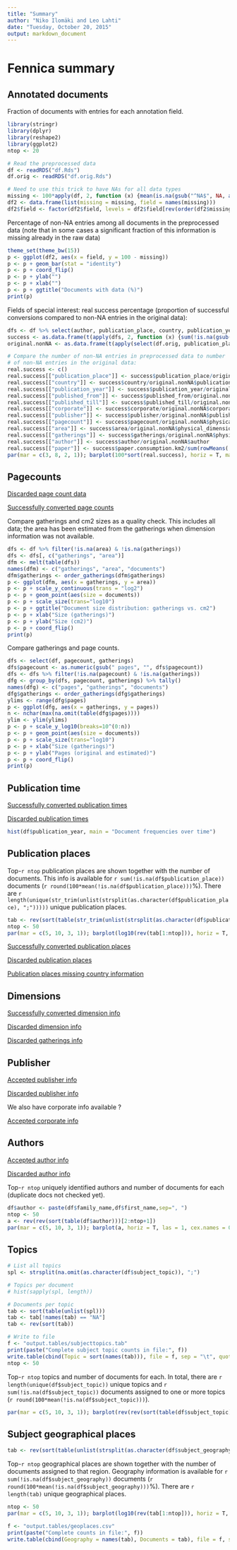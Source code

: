 ```yaml
---
title: "Summary"
author: "Niko Ilomäki and Leo Lahti"
date: "Tuesday, October 20, 2015"
output: markdown_document
---
```


# Fennica summary

## Annotated documents

Fraction of documents with entries for each annotation field.

```r

library(stringr)
library(dplyr)
library(reshape2)
library(ggplot2)
ntop <- 20

# Read the preprocessed data
df <- readRDS("df.Rds")
df.orig <- readRDS("df.orig.Rds")

# Need to use this trick to have NAs for all data types
missing <- 100*apply(df, 2, function (x) {mean(is.na(gsub("^NA$", NA, as.character(x))))})
df2 <- data.frame(list(missing = missing, field = names(missing)))
df2$field <- factor(df2$field, levels = df2$field[rev(order(df2$missing))])
```

Percentage of non-NA entries among all documents in the preprocessed data (note that in some cases a significant fraction of this information is missing already in the raw data)

```r
theme_set(theme_bw(15))
p <- ggplot(df2, aes(x = field, y = 100 - missing))
p <- p + geom_bar(stat = "identity")
p <- p + coord_flip()
p <- p + ylab("")
p <- p + xlab("")
p <- p + ggtitle("Documents with data (%)")
print(p)
```


Fields of special interest: real success percentage (proportion of successful conversions compared to non-NA entries in the original data):

```r
dfs <- df %>% select(author, publication_place, country, publication_year, published_from, published_till, corporate, area, pagecount, gatherings, width, height, paper.consumption.km2, publisher)
success <- as.data.frame(t(apply(dfs, 2, function (x) {sum(!is.na(gsub("^NA$", NA, as.character(x))))})))
original.nonNA <- as.data.frame(t(apply(select(df.orig, publication_place, publication_time, corporate, physical_extent, physical_dimension, publisher, author_name), 2, function (x) {sum(!is.na(gsub("^NA$", NA, as.character(x))))})))

# Compare the number of non-NA entries in preprocessed data to number
# of non-NA entries in the original data:
real.success <- c()
real.success[["publication_place"]] <- success$publication_place/original.nonNA$publication_place
real.success[["country"]] <- success$country/original.nonNA$publication_place
real.success[["publication_year"]] <- success$publication_year/original.nonNA$publication_time
real.success[["published_from"]] <- success$published_from/original.nonNA$publication_time
real.success[["published_till"]] <- success$published_till/original.nonNA$publication_time
real.success[["corporate"]] <- success$corporate/original.nonNA$corporate
real.success[["publisher"]] <- success$publisher/original.nonNA$publisher
real.success[["pagecount"]] <- success$pagecount/original.nonNA$physical_extent
real.success[["area"]] <- success$area/original.nonNA$physical_dimension
real.success[["gatherings"]] <- success$gatherings/original.nonNA$physical_dimension
real.success[["author"]] <- success$author/original.nonNA$author
real.success[["paper"]] <- success$paper.consumption.km2/sum(rowMeans(!is.na(df.orig[, c("physical_extent", "physical_dimension")])) == 1)
par(mar = c(3, 8, 2, 1)); barplot(100*sort(real.success), horiz = T, main = "Real success rate (selected fields)", las = 1, xlim = c(0, 100), xlab = "Success rate (%)")
```

## Pagecounts

[Discarded page count data](https://github.com/rOpenGov/fennica/blob/master/inst/examples/output.tables/documentpages_discarded.csv)

[Successfully converted page counts](https://github.com/rOpenGov/fennica/blob/master/inst/examples/output.tables/documentpages_accepted.csv)

Compare gatherings and cm2 sizes as a quality check. This includes all data; the area has been estimated from the gatherings when dimension information was not available.

```r
dfs <- df %>% filter(!is.na(area) & !is.na(gatherings))
dfs <- dfs[, c("gatherings", "area")]
dfm <- melt(table(dfs))
names(dfm) <- c("gatherings", "area", "documents")
dfm$gatherings <- order_gatherings(dfm$gatherings)
p <- ggplot(dfm, aes(x = gatherings, y = area)) 
p <- p + scale_y_continuous(trans = "log2")
p <- p + geom_point(aes(size = documents))
p <- p + scale_size(trans="log10")
p <- p + ggtitle("Document size distribution: gatherings vs. cm2")
p <- p + xlab("Size (gatherings)")
p <- p + ylab("Size (cm2)")
p <- p + coord_flip()
print(p)
```

Compare gatherings and page counts. 

```r
dfs <- select(df, pagecount, gatherings) 
dfs$pagecount <- as.numeric(gsub(" pages", "", dfs$pagecount))
dfs <- dfs %>% filter(!is.na(pagecount) & !is.na(gatherings))
dfg <- group_by(dfs, pagecount, gatherings) %>% tally()
names(dfg) <- c("pages", "gatherings", "documents")
dfg$gatherings <- order_gatherings(dfg$gatherings)
ylims <- range(dfg$pages)
p <- ggplot(dfg, aes(x = gatherings, y = pages)) 
n <- nchar(max(na.omit(table(dfg$pages))))
ylim <- ylim(ylims)
p <- p + scale_y_log10(breaks=10^(0:n))
p <- p + geom_point(aes(size = documents))
p <- p + scale_size(trans="log10")
p <- p + xlab("Size (gatherings)")
p <- p + ylab("Pages (original and estimated)")
p <- p + coord_flip()
print(p)
```

## Publication time

[Successfully converted publication times](publication-time-accepted.csv)

[Discarded publication times](publication-time-discarded.csv)

```r
hist(df$publication_year, main = "Document frequencies over time")
```

## Publication places

Top-`r ntop` publication places are shown together with the number of documents. This info is available for `r sum(!is.na(df$publication_place))` documents (`r round(100*mean(!is.na(df$publication_place)))`%). There are `r length(unique(str_trim(unlist(strsplit(as.character(df$publication_place), ";")))))` unique publication places.

```r
tab <- rev(sort(table(str_trim(unlist(strsplit(as.character(df$publication_place), ";"))))))
ntop <- 50
par(mar = c(5, 10, 3, 1)); barplot(log10(rev(tab[1:ntop])), horiz = T, las = 1, cex.names = 0.8, xlab = "Documents (log10)", main = "Most common publication places")
```

[Successfully converted publication places](https://github.com/rOpenGov/fennica/blob/master/inst/examples/output.tables/publication_place.csv)

[Discarded publication places](https://github.com/rOpenGov/fennica/blob/master/inst/examples/output.tables/publication_place_discarded.csv)

[Publication places missing country information](https://github.com/rOpenGov/fennica/blob/master/inst/examples/output.tables/publication_place_missingcountry.csv)



## Dimensions

[Successfully converted dimension info](https://github.com/rOpenGov/fennica/blob/master/inst/examples/output.tables/accepted_dimensions.csv)

[Discarded dimension info](https://github.com/rOpenGov/fennica/blob/master/inst/examples/output.tables/missing_dimensions.csv)

[Discarded gatherings info](https://github.com/rOpenGov/fennica/blob/master/inst/examples/output.tables/missing_gatherings.csv)


## Publisher 

[Accepted publisher info](https://github.com/rOpenGov/fennica/blob/master/inst/examples/output.tables/publisher_accepted.csv)

[Discarded publisher info](https://github.com/rOpenGov/fennica/blob/master/inst/examples/output.tables/publisher_discarded.csv)

We also have corporate info available ?

[Accepted corporate info](https://github.com/rOpenGov/fennica/blob/master/inst/examples/output.tables/corporate_accepted.csv)



## Authors

[Accepted author info](https://github.com/rOpenGov/fennica/blob/master/inst/examples/output.tables/author_accepted.csv)

[Discarded author info](https://github.com/rOpenGov/fennica/blob/master/inst/examples/output.tables/author_discarded.csv)


Top-`r ntop` uniquely identified authors and number of documents for each (duplicate docs not checked yet).

```r
df$author <- paste(df$family_name,df$first_name,sep=", ")
ntop <- 50
a <- rev(rev(sort(table(df$author)))[2:ntop+1])
par(mar = c(5, 10, 3, 1)); barplot(a, horiz = T, las = 1, cex.names = 0.8, xlab = "Documents", main = "Top authors")
```


## Topics

```r

# List all topics
spl <- strsplit(na.omit(as.character(df$subject_topic)), ";")

# Topics per document
# hist(sapply(spl, length))

# Documents per topic
tab <- sort(table(unlist(spl)))
tab <- tab[!names(tab) == "NA"]
tab <- rev(sort(tab)) 
```


```r
# Write to file
f <- "output.tables/subjecttopics.tab"
print(paste("Complete subject topic counts in file:", f))
write.table(cbind(Topic = sort(names(tab))), file = f, sep = "\t", quote = F, row.names = F)
ntop <- 50
```

Top-`r ntop` topics and number of documents for each. In total, there are `r length(unique(df$subject_topic))` unique topics and `r sum(!is.na(df$subject_topic))` documents assigned to one or more topics (`r round(100*mean(!is.na(df$subject_topic)))`).

```r
par(mar = c(5, 10, 3, 1)); barplot(rev(rev(sort(table(df$subject_topic)))[1:ntop]), horiz = T, las = 1, cex.names = 0.8, xlab = "Documents", main = "Most common topics")
```



## Subject geographical places

```r
tab <- rev(sort(table(unlist(strsplit(as.character(df$subject_geography), ";")))))
```

Top-`r ntop` geographical places are shown together with the number of documents assigned to that region. Geography information is available for `r sum(!is.na(df$subject_geography))` documents (`r round(100*mean(!is.na(df$subject_geography)))`%). There are `r length(tab)` unique geographical places.

```r
ntop <- 50
par(mar = c(5, 10, 3, 1)); barplot(log10(rev(tab[1:ntop])), horiz = T, las = 1, cex.names = 0.8, xlab = "Documents (log10)", main = "Most common geographic places")
```

```r
f <- "output.tables/geoplaces.csv"
print(paste("Complete counts in file:", f))
write.table(cbind(Geography = names(tab), Documents = tab), file = f, sep = "|", quote = F, row.names = F)
```


